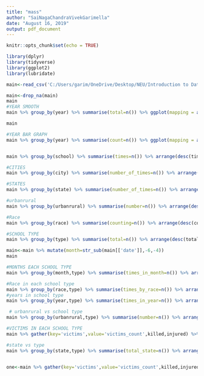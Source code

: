 ---
title: "mass"
author: "SaiNagaChandraVivekGarimella"
date: "August 16, 2019"
output: pdf_document
---

```{r setup, include=FALSE}
knitr::opts_chunk$set(echo = TRUE)
```

```{r}
library(dplyr)
library(tidyverse)
library(ggplot2)
library(lubridate)

main<-read_csv('C:/Users/garim/OneDrive/Desktop/NEU/Introduction to Data Management and Processing/data sets/cnn-school-shooting-data/CNN_School_Shooting_File_7_26_2019.csv')

main<-drop_na(main)
main
#YEAR SMOOTH
main %>% group_by(year) %>% summarise(total=n()) %>% ggplot(mapping = aes(x=year,y=total))+geom_point()+geom_smooth()+labs(title = 'Yearly Trend',x='Number of incidents',y='Year')

main

#YEAR BAR GRAPH
main %>% group_by(year) %>% summarise(count=n()) %>% ggplot(mapping = aes(x=year,y=count,fill=as.factor(year)))+geom_bar(stat = 'identity')+labs(x='Year',y='Number of incidents',fill='YEAR',title = 'Year vs number of incidents')+geom_text(aes(x =year,y = count +1, label = round(count, 2)))


main %>% group_by(school) %>% summarise(times=n()) %>% arrange(desc(times))%>% top_n(3) %>% ggplot(mapping = aes(x=school,y=times,fill=school))+geom_bar(stat = 'identity')+coord_flip()+labs(title = 'Schools where incidents took place more than once' , x='number of times incident took place' , y='Name of the school')+geom_text(aes(x =school,y = times +0.1, label = round(times, 2)))

#CITIES
main %>% group_by(city) %>% summarise(number_of_times=n()) %>% arrange(desc(number_of_times))%>% top_n(5) %>% ggplot(mapping = aes(x=city,y=number_of_times,fill=as.factor(number_of_times)))+geom_bar(stat = 'identity')+coord_flip()+labs(fill='Number of Times')+labs(title = 'Cities with most number of incidents',x='City',y='Number of incidents')+geom_text(aes(x =city,y = number_of_times +0.1, label = round(number_of_times, 2)))

#STATES
main %>% group_by(state) %>% summarise(number_of_times=n()) %>% arrange(desc(number_of_times))%>% top_n(5) %>% ggplot(mapping = aes(x=state,y=number_of_times,fill=as.factor(number_of_times)))+geom_bar(stat = 'identity')+coord_flip()+labs(fill='Number of Times')+geom_text(aes(x =state,y = number_of_times +1, label = round(number_of_times, 2)))+labs(fill='Number of Times',title = 'States with most number of incidents',y='number of incidents')

#urbanrural
main %>% group_by(urbanrural) %>% summarise(number=n()) %>% arrange(desc(number)) %>% ggplot(mapping = aes(x=urbanrural,y=number,fill=urbanrural))+geom_bar(stat = 'identity')+coord_flip()+labs(title = "Locality vs Number of incidents",x="Locality",y="number of incidents",fill='Location Type')+geom_text(aes(x =urbanrural,y = number +2, label = round(number, 2)))

#Race
main %>% group_by(race) %>% summarise(counting=n()) %>% arrange(desc(counting))%>% ggplot(mapping = aes(x=race,y=counting,fill=race))+geom_bar(stat = 'identity')+coord_flip()+labs(title='Number of shootings committed by people of different races',y='number of incidents',fill='Race')+geom_text(aes(x =race ,y = counting +2, label = round(counting, 2)))

#SCHOOL TYPE
main %>% group_by(type) %>% summarise(total=n()) %>% arrange(desc(total))%>% top_n(5) %>% ggplot(mapping = aes(x=type,y=total,fill=type))+geom_bar(stat = 'identity')+coord_flip()+labs(title='Number of incidents in different types of Schools',x='Schoole type',y='number of incidents',fill='School Type')+geom_text(aes(x =type ,y = total +4, label = round(total, 2)))

main<-main %>% mutate(month=str_sub(main[['date']],-6,-4))
main

#MONTHS EACH SCHOOL TYPE
main %>% group_by(month,type) %>% summarise(times_in_month=n()) %>% arrange(desc(times_in_month))  %>% ggplot(mapping = aes(x=month,y=times_in_month,fill=month))+geom_bar(stat = 'identity')+facet_wrap(~type)+coord_flip()+geom_text(aes(x =month ,y = times_in_month +1, label = round(times_in_month, 4)))+labs(title='Month vs Number of incident in each school type',sx='Month' , y= 'Number of incidents')

#Race in each school type
main %>% group_by(race,type) %>% summarise(times_by_race=n()) %>% arrange(desc(times_by_race))  %>% ggplot(mapping = aes(x=race,y=times_by_race,fill=race))+geom_bar(stat = 'identity')+facet_wrap(~type)+coord_flip()+geom_text(aes(x =race ,y = times_by_race+4, label = round(times_by_race, 2)))
#years in school type
main %>% group_by(year,type) %>% summarise(times_in_year=n()) %>% arrange(desc(times_in_year))  %>% ggplot(mapping = aes(x=year,y=times_in_year,fill=as.factor(year)))+geom_bar(stat = 'identity')+facet_wrap(~type)+coord_flip()+labs(fill='YEAR')+labs(title='Number of incidents occurred at different school types in each year',y='number of incidents',fill='Race')+geom_text(aes(x =year ,y = times_in_year +2, label = round(times_in_year, 2)))

 # urbanrural vs school type
main %>% group_by(urbanrural,type) %>% summarise(number=n()) %>% arrange(desc(number))  %>% ggplot(mapping = aes(x=urbanrural,y=number,fill=urbanrural))+geom_bar(stat = 'identity')+facet_wrap(~type)+coord_flip()+labs(title='Locality vs Number of incidents occurred at different school types',y='number of incidents',fill='Locality')+geom_text(aes(x =urbanrural ,y = number +4, label = round(number, 2)))

#VICTIMS IN EACH SCHOOL TYPE
main %>% gather(key='victims',value='victims_count',killed,injured) %>% group_by(type,victims) %>% summarise(total_victims=sum(victims_count)) %>% arrange(desc(total_victims)) %>% top_n(5)%>% ggplot(mapping = aes(x=type,y=total_victims,fill=victims))+geom_bar(stat = 'identity',position="dodge")+coord_flip()+labs(title='Number of victims in each school type',x='School Type' , y= 'Number of victims')+geom_text(aes(x =type ,y = total_victims +8, label = round(total_victims, 2)), position = position_dodge(0.9),vjust = 0.5)

#state vs type
main %>% group_by(state,type) %>% summarise(total_state=n()) %>% arrange(desc(total_state)) %>% group_by(type)%>% top_n(3)%>% ggplot(mapping = aes(x=state,y=total_state,fill=state))+geom_bar(stat = 'identity')+facet_wrap(~type)+coord_flip()+geom_text(aes(x =state ,y = total_state +2, label = round(total_state, 2)))



```
```{r}
one<-main %>% gather(key='victims',value='victims_count',killed,injured)
```


